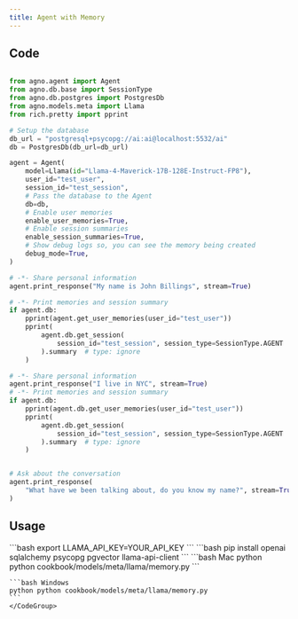 ```yaml
---
title: Agent with Memory
---
```


## Code

```python cookbook/models/meta/llama/memory.py

from agno.agent import Agent
from agno.db.base import SessionType
from agno.db.postgres import PostgresDb
from agno.models.meta import Llama
from rich.pretty import pprint

# Setup the database
db_url = "postgresql+psycopg://ai:ai@localhost:5532/ai"
db = PostgresDb(db_url=db_url)

agent = Agent(
    model=Llama(id="Llama-4-Maverick-17B-128E-Instruct-FP8"),
    user_id="test_user",
    session_id="test_session",
    # Pass the database to the Agent
    db=db,
    # Enable user memories
    enable_user_memories=True,
    # Enable session summaries
    enable_session_summaries=True,
    # Show debug logs so, you can see the memory being created
    debug_mode=True,
)

# -*- Share personal information
agent.print_response("My name is John Billings", stream=True)

# -*- Print memories and session summary
if agent.db:
    pprint(agent.get_user_memories(user_id="test_user"))
    pprint(
        agent.db.get_session(
            session_id="test_session", session_type=SessionType.AGENT
        ).summary  # type: ignore
    )

# -*- Share personal information
agent.print_response("I live in NYC", stream=True)
# -*- Print memories and session summary
if agent.db:
    pprint(agent.db.get_user_memories(user_id="test_user"))
    pprint(
        agent.db.get_session(
            session_id="test_session", session_type=SessionType.AGENT
        ).summary  # type: ignore
    )


# Ask about the conversation
agent.print_response(
    "What have we been talking about, do you know my name?", stream=True
)


```

## Usage

<Steps>
  <Snippet file="create-venv-step.mdx" />

  <Step title="Set your LLAMA API key">
    ```bash
    export LLAMA_API_KEY=YOUR_API_KEY
    ```
  </Step>

  <Step title="Install libraries">
    ```bash
    pip install openai sqlalchemy psycopg pgvector llama-api-client
    ```
  </Step>

  <Step title="Run Agent">
    <CodeGroup>
    ```bash Mac
    python python cookbook/models/meta/llama/memory.py
    ```

    ```bash Windows
    python python cookbook/models/meta/llama/memory.py
    ```
    </CodeGroup>
  </Step>
</Steps> 